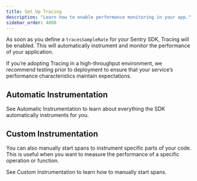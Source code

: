 ```yaml
---
title: Set Up Tracing
description: "Learn how to enable performance monitoring in your app."
sidebar_order: 4000
---
```


As soon as you define a `tracesSampleRate` for your Sentry SDK, Tracing will be enabled. This will automatically instrument and monitor the performance of your application.

<Note>

If you’re adopting Tracing in a high-throughput environment, we recommend testing prior to deployment to ensure that your service’s performance characteristics maintain expectations.

</Note>

<PlatformContent includePath="getting-started-config" />

## Automatic Instrumentation

See <PlatformLink to="/performance/instrumentation/automatic-instrumentation">Automatic Instrumentation</PlatformLink> to learn about everything the SDK automatically instruments for you.

## Custom Instrumentation

You can also manually start spans to instrument specific parts of your code. This is useful when you want to measure the performance of a specific operation or function.

See <PlatformLink to="/performance/instrumentation/custom-instrumentation">Custom Instrumentation</PlatformLink> to learn how to manually start spans.

